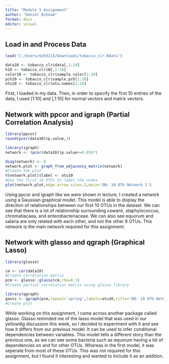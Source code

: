 ```yaml
---
title: "Module 5 Assignment"
author: "Daniel Bihnam"
format: docx
editor: visual
---
```


## Load in and Process Data

```r
load('C:/Users/m293215/Downloads/tobacco_clr.Rdata')

data10 <- tobacco_clr$data[,1:10]
h10 <- tobacco_clr$H[,1:10]
color10 <- tobacco_clr$sample.color[1:10]
pch10 <- tobacco_clr$sample.pch[1:10]
otu10 <- tobacco_clr$otu.names[1:10]
```

First, I loaded in my data. Then, in order to specify the first 10 entries of the data, I used \[1:10\] and \[,1:10\] for normal vectors and matrix vectors.

## Network with ppcor and igraph (Partial Correlation Analysis)

```r
library(ppcor)
round(pcor(data10)$p.value,3)

library(igraph)
network <- (pcor(data10)$p.value<=0.05)*1

diag(network) <- 0
network.plot <- graph_from_adjacency_matrix(network)
#Create the plot
V(network.plot)$label <- otu10
#Use the first 10 OTUs to label the nodes
plot(network.plot,edge.arrow.size=.5,main='DB: 10 OTU Network 1')

```

Using ppcor and igraph like we were shown in lecture, I created a network using a Gaussian graphical model. This model is able to display the direction of relationships between our first 10 OTUs in the dataset. We can see that there is a lot of relationship surrounding cowanii, staphylococcus, chromatiacaea, and enterobacteriaceae. We can also see equorum and salaria are only related with each other, and not the other 8 OTUs. This network is the main network required for this assignment.

## Network with glasso and qgraph (Graphical Lasso)

```r
library(glasso)

cm <- cor(data10)
#Create correlation matrix
pcm <- glasso::glasso(cm,rho=0.1)
#Create partial correlation matrix using glasso library

library(qgraph)
gauss <- qgraph(pcm,layout='spring',labels=otu10,title='DB: 10 OTU Network 2')
#Create plot
```

While working on this assignment, I came across another package called glasso. Glasso reminded me of the lasso model that was used in our yellowdig discussion this week, so I decided to experiment with it and see how it differs from our previous model. It can be used to infer conditional dependencies between variables. This model tells a different story than the previous one, as we can see some bacteria such as equorum having a lot of dependencies on and for other OTUs. Whereas in the first model, it was seperate from most of these OTUs. This was not required for this assignment, but I found it interesting and wanted to include it as an addition.
